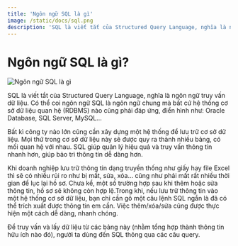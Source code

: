 ```yaml
---
title: 'Ngôn ngữ SQL là gì'
image: /static/docs/sql.png
description: 'SQL là viết tắt của Structured Query Language, nghĩa là ngôn ngữ truy vấn dữ liệu.'
---
```


# Ngôn ngữ SQL là gì?

![Ngôn ngữ SQL là gì](/static/docs/sql.png)

SQL là viết tắt của Structured Query Language, nghĩa là ngôn ngữ truy vấn dữ liệu. Có thể coi ngôn ngữ SQL là ngôn ngữ chung mà bất cứ hệ thống cơ sở dữ liệu quan hệ (RDBMS) nào cũng phải đáp ứng, điển hình như: Oracle Database, SQL Server, MySQL…

Bất kì công ty nào lớn cũng cần xây dựng một hệ thống để lưu trữ cơ sở dữ liệu. Mọi thứ trong cơ sở dữ liệu này sẽ được quy ra thành nhiều bảng, có mối quan hệ với nhau. SQL giúp quản lý hiệu quả và truy vấn thông tin nhanh hơn, giúp bảo trì thông tin dễ dàng hơn.

Khi doanh nghiệp lưu trữ thông tin dạng truyền thống như giấy hay file Excel thì sẽ có nhiều rủi ro như bị mất, sửa, xóa… cũng như phải mất rất nhiều thời gian để lục lại hồ sơ. Chưa kể, một số trường hợp sau khi thêm hoặc sửa thông tin, hồ sơ sẽ không còn hợp lệ.Trong khi, nếu lưu trữ thông tin vào một hệ thống cơ sở dữ liệu, bạn chỉ cần gõ một câu lệnh SQL ngắn là đã có thể trích xuất được thông tin em cần. Việc thêm/xóa/sửa cũng được thực hiện một cách dễ dàng, nhanh chóng.

Để truy vấn và lấy dữ liệu từ các bảng này (nhằm tổng hợp thành thông tin hữu ích nào đó), người ta dùng đến SQL thông qua các câu query.
